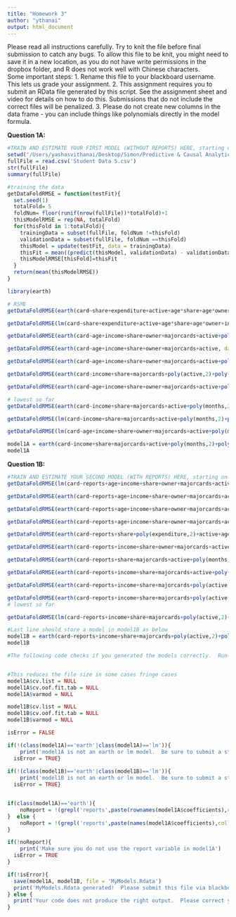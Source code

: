 ```yaml
---
title: "Homework 3"
author: "ythanai"
output: html_document
---
```


Please read all instructions carefully.  Try to knit the file before final submission to catch any bugs.  To allow this file to be knit, you might need to save it in a new location, as you do not have write permissions in the dropbox folder, and R does not work well with Chinese characters.  
Some important steps: 
	1. Rename this file to your blackboard username.  This lets us grade your assignment.
	2. This assignment requires you to submit an RData file generated by this script.  See the assignment sheet and video for details on how to do this. Submissions that do not include the correct files will be penalized.
	3. Please do not create new columns in the data frame - you can include things like polynomials directly in the model formula.


**Question 1A:**
```r
#TRAIN AND ESTIMATE YOUR FIRST MODEL (WITHOUT REPORTS) HERE, starting on line 17
setwd("/Users/yashasvithanai/Desktop/Simon/Predictive & Causal Analytics/HW 3")
fullFile = read.csv('Student Data 5.csv')
str(fullFile)
summary(fullFile)

#training the data
getDataFoldRMSE = function(testFit){
  set.seed(1)
  totalFold= 5
  foldNum= floor(runif(nrow(fullFile))*totalFold)+1
  thisModelRMSE = rep(NA, totalFold)
  for(thisFold in 1:totalFold){
    trainingData = subset(fullFile, foldNum !=thisFold)
    validationData = subset(fullFile, foldNum ==thisFold)
    thisModel = update(testFit, data = trainingData)
    thisFit = mean((predict(thisModel, validationData) - validationData$card)^2)^0.5
    thisModelRMSE[thisFold]=thisFit
  }
  return(mean(thisModelRMSE))
}

library(earth)

# RSME
getDataFoldRMSE(earth(card~share+expenditure+active+age*share+age*owner+income*share+share*expenditure, data=fullFile))

getDataFoldRMSE(lm(card~share+expenditure+active+age*share+age*owner+income*share+share*expenditure, data=fullFile))

getDataFoldRMSE(earth(card~age+income+share+owner+majorcards+active+poly(expenditure,2), data=fullFile))

getDataFoldRMSE(earth(card~age+income+share+owner+majorcards+active, data=fullFile))

getDataFoldRMSE(earth(card~age+income+share+owner+majorcards+active+poly(months,2)+poly(expenditure,2), data=fullFile, degree=2))

getDataFoldRMSE(earth(card~income+share+majorcards+poly(active,2)+poly(months,2)+expenditure+age*owner, data=fullFile, degree=2, thres=.0001))

getDataFoldRMSE(earth(card~age+income+share+owner+majorcards+active+poly(months,2)+poly(expenditure,2)+age*owner, data=fullFile, degree=2))

# lowest so far
getDataFoldRMSE(earth(card~income+share+majorcards+active+poly(months,2)+poly(expenditure,2)+age*owner, data=fullFile, degree=2))

getDataFoldRMSE(lm(card~income+share+majorcards+active+poly(months,2)+poly(expenditure,2)+age*owner, data=fullFile))

getDataFoldRMSE(lm(card~age+income+share+owner+majorcards+active+poly(months,2)+poly(expenditure,2)+age*owner, data=fullFile))

model1A = earth(card~income+share+majorcards+active+poly(months,2)+poly(expenditure,2)+age*owner, data=fullFile, degree=2)
model1A

```



**Question 1B:**
```r
#TRAIN AND ESTIMATE YOUR SECOND MODEL (WITH REPORTS) HERE, starting on line 30
getDataFoldRMSE(lm(card~reports+age+income+share+owner+majorcards+active , data=fullFile))

getDataFoldRMSE(earth(card~reports+age+income+share+owner+majorcards+active , data=fullFile))

getDataFoldRMSE(earth(card~reports+age+income+share+owner+majorcards+active+poly(expenditure,4) , data=fullFile, degree=2))

getDataFoldRMSE(earth(card~reports+age+income+share+owner+majorcards+active+poly(months,2)+poly(expenditure,2), data=fullFile, degree=2, thres=.0001))

getDataFoldRMSE(earth(card~reports+share+poly(expenditure,2)+active+age*owner+income*share+share*expenditure, data = fullFile, degree=2, thres=.0001))

getDataFoldRMSE(earth(card~reports+income+share+owner+majorcards+active+poly(months,2)+poly(expenditure,2)+age*owner, data=fullFile, degree=2, thres=.0001))

getDataFoldRMSE(earth(card~reports+share+majorcards+active+poly(months,2)+poly(expenditure,2)+age*owner+income*share, data=fullFile, degree=2, thres=.0001))

getDataFoldRMSE(earth(card~reports+income+share+majorcards+active+poly(months,2)+poly(expenditure,2)+age*owner, data=fullFile, degree=2, thres=.0001))

getDataFoldRMSE(earth(card~reports+income+share+majorcards+poly(active,2)+poly(months,2)+poly(expenditure,2)+age*owner, data=fullFile, degree=2, thres=.0001))

getDataFoldRMSE(earth(card~reports+income+share+majorcards+poly(active,2)+poly(months,2)+expenditure+age*owner, data=fullFile, degree=2, thres=.0001))
# lowest so far

getDataFoldRMSE(lm(card~reports+income+share+majorcards+poly(active,2)+poly(months,2)+expenditure+age*owner, data=fullFile))

#Last line should store a model in model1B as below
model1B = earth(card~reports+income+share+majorcards+poly(active,2)+poly(months,2)+expenditure+age*owner, data=fullFile, degree=2, thres=.0001)
model1B

```


```r
#The following code checks if you generated the models correctly.  Run it, and if you don't see any of the error messages below. Do not alter it any way - not even to change the variable names.  If not, please correct, or contact the TAs for help 


#This reduces the file size in some cases fringe cases
model1A$cv.list = NULL
model1A$cv.oof.fit.tab = NULL
model1A$varmod = NULL

model1B$cv.list = NULL
model1B$cv.oof.fit.tab = NULL
model1B$varmod = NULL

isError = FALSE

if(!(class(model1A)=='earth'|class(model1A)=='lm')){
	print('model1A is not an earth or lm model.  Be sure to submit a statistical model here.')
  isError = TRUE}
	
if(!(class(model1B)=='earth'|class(model1B)=='lm')){
	print('model1B is not an earth or lm model.  Be sure to submit a statistical model here.')
  isError = TRUE}


if(class(model1A)=='earth'){
	noReport = !(grepl('reports',paste(rownames(model1A$coefficients),collapse=' ')))
}  else {
	noReport = !(grepl('reports',paste(names(model1A$coefficients),collapse=' ')))
}

if(!noReport){
	print('Make sure you do not use the report variable in model1A')
  isError = TRUE
}

if(!isError){
  save(model1A, model1B, file = 'MyModels.Rdata')
  print('MyModels.Rdata generated!  Please submit this file via blackboard.')
} else {
  print('Your code does not produce the right output.  Please correct your code, or get in touch with the TA.')
}

```
